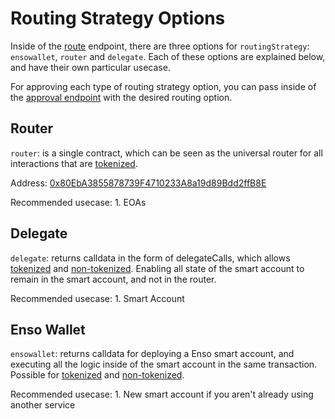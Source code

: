 # Routing Strategy Options
Inside of the [route](https://api.enso.finance/api#/shortcuts/RouterController_routeShortcutTransaction) endpoint, there are three options for `routingStrategy`: `ensowallet`, `router` and `delegate`. Each of these options are explained below, and have their own particular usecase.

For approving each type of routing strategy option, you can pass inside of the [approval endpoint](https://api.enso.finance/api#/wallet/WalletController_createApproveTransaction) with the desired routing option.

## Router
`router`: is a single contract, which can be seen as the universal router for all interactions that are [tokenized](./tokenized-nontokenized/tokenized.mdx). 

Address: [0x80EbA3855878739F4710233A8a19d89Bdd2ffB8E](https://blockscan.com/address/0x80EbA3855878739F4710233A8a19d89Bdd2ffB8E)

Recommended usecase:
    1. EOAs 

## Delegate
`delegate`: returns calldata in the form of delegateCalls, which allows [tokenized](./tokenized-nontokenized/tokenized.mdx) and [non-tokenized](./tokenized-nontokenized/nontokenized.mdx).  Enabling all state of the smart account to remain in the smart account, and not in the router.

Recommended usecase:
    1. Smart Account 

## Enso Wallet
`ensowallet`: returns calldata for deploying a Enso smart account, and executing all the logic inside of the smart account in the same transaction.  Possible for [tokenized](./tokenized-nontokenized/tokenized.mdx) and [non-tokenized](./tokenized-nontokenized/nontokenized.mdx).

Recommended usecase:
    1. New smart account if you aren't already using another service
